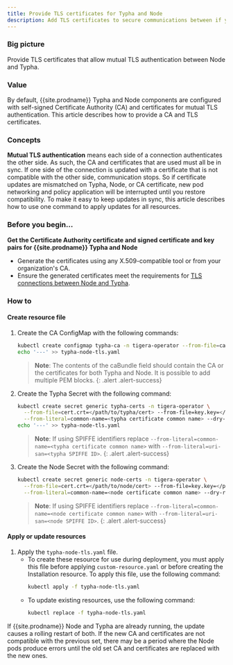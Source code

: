 ```yaml
---
title: Provide TLS certificates for Typha and Node
description: Add TLS certificates to secure communications between if you are using Typha to scale your deployment.
---
```


### Big picture

Provide TLS certificates that allow mutual TLS authentication between Node and Typha.

### Value

By default, {{site.prodname}} Typha and Node components are configured with self-signed Certificate Authority (CA) and certificates for mutual TLS authentication. This article describes how to provide a CA and TLS certificates.

### Concepts

**Mutual TLS authentication** means each side of a connection authenticates the other side. As such, the CA and certificates that are used must all be in sync. If one side of the connection is updated with a certificate that is not compatible with the other side, communication stops. So if certificate updates are mismatched on Typha, Node, or CA certificate, new pod networking and policy application will be interrupted until you restore compatibility. To make it easy to keep updates in sync, this article describes how to use one command to apply updates for all resources.

### Before you begin...

**Get the Certificate Authority certificate and signed certificate and key pairs for {{site.prodname}} Typha and Node**
  - Generate the certificates using any X.509-compatible tool or from your organization's CA.
  - Ensure the generated certificates meet the requirements for [TLS connections between Node and Typha]({{site.baseurl}}/security/comms/crypto-auth#connections-from-node-to-typha-kubernetes).

### How to

#### Create resource file

1. Create the CA ConfigMap with the following commands:
   ```bash
   kubectl create configmap typha-ca -n tigera-operator --from-file=caBundle=</path/to/CA/cert> --dry-run -o yaml --save-config > typha-node-tls.yaml
   echo '---' >> typha-node-tls.yaml
   ```
   > **Note**: The contents of the caBundle field should contain the CA or the certificates for both Typha and Node. 
   > It is possible to add multiple PEM blocks.
   {: .alert .alert-success}

1. Create the Typha Secret with the following command:
   ```bash
   kubectl create secret generic typha-certs -n tigera-operator \
     --from-file=cert.crt=</path/to/typha/cert> --from-file=key.key=</path/to/typha/key> \
     --from-literal=common-name=<typha certificate common name> --dry-run -o yaml --save-config >> typha-node-tls.yaml
   echo '---' >> typha-node-tls.yaml
   ```

   > **Note**: If using SPIFFE identifiers replace `--from-literal=common-name=<typha certificate common name>` with `--from-literal=uri-san=<typha SPIFFE ID>`.
   {: .alert .alert-success}

1. Create the Node Secret with the following command:
   ```bash
   kubectl create secret generic node-certs -n tigera-operator \
     --from-file=cert.crt=</path/to/node/cert> --from-file=key.key=</path/to/node/key> \
     --from-literal=common-name=<node certificate common name> --dry-run -o yaml --save-config >> typha-node-tls.yaml
   ```

   > **Note**: If using SPIFFE identifiers replace `--from-literal=common-name=<node certificate common name>` with `--from-literal=uri-san=<node SPIFFE ID>`.
   {: .alert .alert-success}

#### Apply or update resources

1. Apply the `typha-node-tls.yaml` file.
   - To create these resource for use during deployment, you must apply this file before applying `custom-resource.yaml` or before creating the Installation resource. To apply this file, use the following command:
     ```bash
     kubectl apply -f typha-node-tls.yaml
     ```
   - To update existing resources, use the following command:
     ```bash
     kubectl replace -f typha-node-tls.yaml
     ```

If {{site.prodname}} Node and Typha are already running, the update causes a rolling restart of both. If the new CA and certificates are not compatible with the previous set, there may be a period where the Node pods produce errors until the old set CA and certificates are replaced with the new ones.
